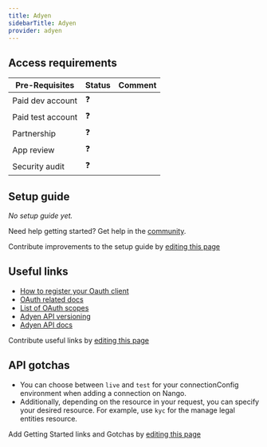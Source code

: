 ```yaml
---
title: Adyen
sidebarTitle: Adyen
provider: adyen
---
```



<Overview />
<PreBuiltTooling provider={providers[pageMetadata.provider]} />
<PreBuiltUseCases />

## Access requirements
| Pre-Requisites | Status | Comment|
| - | - | - |
| Paid dev account | ❓ |  |
| Paid test account | ❓ |  |
| Partnership | ❓ | |
| App review | ❓ |  |
| Security audit | ❓ | |



## Setup guide

_No setup guide yet._

<Tip>Need help getting started? Get help in the [community](https://nango.dev/slack).</Tip>

<Note>Contribute improvements to the setup guide by [editing this page](https://github.com/nangohq/nango/tree/master/docs-v2/integrations/all/insightly.mdx)</Note>


## Useful links

-   [How to register your Oauth client](https://docs.adyen.com/development-resources/oauth/integration/#step-1-register-your-client)
-   [OAuth related docs](https://docs.adyen.com/development-resources/oauth/integration/)
-   [List of OAuth scopes](https://docs.adyen.com/development-resources/oauth/scopes)
-   [Adyen API versioning](https://docs.adyen.com/development-resources/versioning/)
-   [Adyen API docs](https://docs.adyen.com/development-resources/)

<Note>Contribute useful links by [editing this page](https://github.com/nangohq/nango/tree/master/docs-v2/integrations/all/insightly.mdx)</Note>

## API gotchas

- You can choose between `live` and `test` for your connectionConfig environment when adding a connection on Nango.
- Additionally, depending on the resource in your request, you can specify your desired resource. For example, use `kyc` for the manage legal entities resource.

<Note>Add Getting Started links and Gotchas by [editing this page](https://github.com/nangohq/nango/tree/master/docs-v2/integrations/all/adyen.mdx)</Note>
